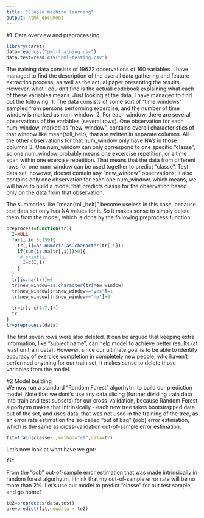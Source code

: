 ```yaml
---
title: "Classe machine learning"
output: html_document
---
```

#1. Data overview and preprocessing

```r
library(caret)
data=read.csv("pml-training.csv")
data.test=read.csv("pml-testing.csv")
```

The training data consists of 19622 observations of 160 variables.
I have managed to find the description of the overall data gathering and feature extraction process, as well as the actual paper presenting the results.
However, what I couldn't find is the actuall codebook explaining what each of these variables means.
Just looking at the data, I have managed to find out the following:
1. The data consists of some sort of "time windows" sampled from persons performing excercise, and the number of time window is marked as num_window. 
2. For each window, there are several observations of the variables (several rows). One observation for each num_window, marked as "new_window", contains overall characteristics of that window like mean(roll_belt), that are written in separate columns. All the other observations for that num_window only have NA's in those columns
3. One num_window can only correspond to one specific "classe", so one num_window probably means one excercise repetition, or a time span within one exercise repetition. That means that the data from different rows for one num_window can be used together to predict "classe". 
Test data set, however, doesnt contain any "new_window" observations; it also contains only one observation for each one num_window, which means, we will have to build a model that predicts classe for the observation based only on the data from that observation.
  
  The summaries like "mean(roll_belt)" become useless in this case, because test data set only has NA values for it. So it makes sense to simply delete them from the model, which is done by the following preprocess function:


```r
preprocess=function(tr){
  I=NULL
  for(i in 8:159){
    tr[,i]=as.numeric(as.character(tr[,i]))
    if(sum(is.na(tr[,i]))>0){
     # print(i)
      I=c(I,i)
    } 
  }
  tr[is.na(tr)]=0
  tr$new_window=as.character(tr$new_window) 
  tr$new_window[tr$new_window=="yes"]=1 
  tr$new_window[tr$new_window=="no"]=0         
  
  tr=tr[,-c(1:7,I)]
  tr
}
tr=preprocess(data)
```

The first seven rows were also deleted.
It can be argued that keeping extra information, like "subject name", can help model to achieve better results (at least on train data). However, since our ultimate goal is to be able to identify accuracy of exercise completion in completely new people, who haven't performed anything for our train set, it makes sense to delete those variables from the model.

#2 Model building  
We now run a standard "Random Forest" algorhytm to build our prediction model. 
Note that we dont's use any data slicing (further dividing train data into train and test subsets) for our cross-validation, because Random Forest algorhytm makes that intrinsically - each new tree takes bootstrapped data out of the set, and uses data, that was not used in the training of the tree, as an error rate estimation the so-called "out of bag" (oob) error estimation, which is the same as cross-validation out-of-sample error estimation.

```r
fit=train(classe~.,method="rf",data=tr)
```

Let's now look at what have we got:  


```r
fit
```  

From the "oob" out-of-sample error estimation that was made intrinsically in random forest algorhytm, I think that my out-of-sample error rate will be no more than 2%.
Let's use our model to predict "classe" for our test sample, and go home!

```r
te2=preprocess(data.test)
pre=predict(fit,newdata = te2)

```








